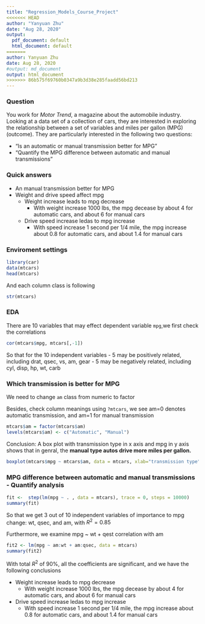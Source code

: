 ```yaml
---
title: "Regression_Models_Course_Project"
<<<<<<< HEAD
author: "Yanyuan Zhu"
date: "Aug 28, 2020"
output:
  pdf_document: default
  html_document: default
=======
author: Yanyuan Zhu
date: Aug 28, 2020
#output: md_document
output: html_document
>>>>>>> 86b575f69760b0347a9b3d38e285faadd56bd213
---
```

### Question
You work for *Motor Trend*, a magazine about the automobile industry. Looking at a data set of a collection of cars, they are interested in exploring the relationship between a set of variables and miles per gallon (MPG) (outcome). They are particularly interested in the following two questions:

- “Is an automatic or manual transmission better for MPG”
- "Quantify the MPG difference between automatic and manual transmissions"

### Quick answers
- An manual transmission better for MPG
- Weight and drive speed affect mpg
    - Weight increase leads to mpg decrease
        - With weight increase 1000 lbs, the mpg decease by about 4 for automatic cars, and about 6 for manual cars
    - Drive speed increase ledas to mpg increase
        - With speed increase 1 second per 1/4 mile, the mpg increase about 0.8 for automatic cars, and about 1.4 for manual cars

### Enviroment settings


```r
library(car)
data(mtcars)
head(mtcars)
```

And each column class is following

```r
str(mtcars)
```
### EDA

There are 10 variables that may effect dependent variable `mpg`,we first check the correlations

```r
cor(mtcars$mpg, mtcars[,-1])
```

So that for the 10 independent variables
- 5 may be positively related, including drat, qsec, vs, am, gear
- 5 may be negatively related, including cyl, disp, hp, wt, carb

### Which transmission is better for MPG

We need to change `am` class from numeric to factor

Besides, check column meanings using `?mtcars`, we see am=0 denotes automatic transmission, and am=1 for manual transmission

```r
mtcars$am = factor(mtcars$am)
levels(mtcars$am) <- c("Automatic", "Manual")
```

Conclusion: A box plot with transmission type in x axis and mpg in y axis shows that in genral, the **manual type autos drive more miles per gallon.**

```r
boxplot(mtcars$mpg ~ mtcars$am, data = mtcars, xlab="transmission type", ylab="miles per gallon", main = "mpg analysis by transmission type")
```

### MPG difference between automatic and manual transmissions - Quantify analysis

```r
fit <-  step(lm(mpg ~ . , data = mtcars), trace = 0, steps = 10000)
summary(fit)
```

So that we get 3 out of 10 independent variables of importance to mpg change: wt, qsec, and am, with $R^2 = 0.85$

Furthermore, we examine mpg ~ wt + qest correlation with am

```r
fit2 <- lm(mpg ~ am:wt + am:qsec, data = mtcars)
summary(fit2)
```

With total $R^2$ of 90%, all the coefficients are significant, and we have the following conclusions

- Weight increase leads to mpg decrease
    - With weight increase 1000 lbs, the mpg decease by about 4 for automatic cars, and about 6 for manual cars
- Drive speed increase ledas to mpg increase
    - With speed increase 1 second per 1/4 mile, the mpg increase about 0.8 for automatic cars, and about 1.4 for manual cars